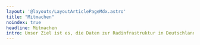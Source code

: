 ```yaml
---
layout: '@layouts/LayoutArticlePageMdx.astro'
title: "Mitmachen"
noindex: true
headline: Mitmachen
intro: Unser Ziel ist es, die Daten zur Radinfrastruktur in Deutschland so vollständig, aktuell und detailliert wie möglich zu machen. Du kannst dabei auf mehreren Wegen helfen.
---
```



<CardsMitmachen />

<GridCardWrapper headline="Kontakt" sectionClasses="mt-16">
  <GridCard
    href="/kontakt"
    text="Monatliche Meetups"
    alt="Kontakt zur Community…"
    variant="iconGrid"
  >
    <CalendarDaysIcon className="size-10" />
  </GridCard>
</GridCardWrapper>
